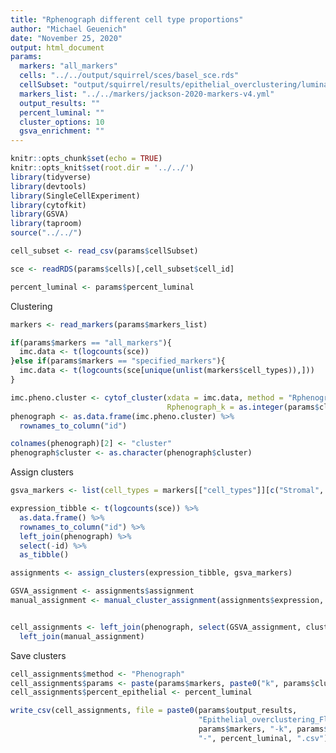 ```yaml
---
title: "Rphenograph different cell type proportions"
author: "Michael Geuenich"
date: "November 25, 2020"
output: html_document
params:
  markers: "all_markers"
  cells: "../../output/squirrel/sces/basel_sce.rds"
  cellSubset: "output/squirrel/results/epithelial_overclustering/luminal-0.3.csv" 
  markers_list: "../../markers/jackson-2020-markers-v4.yml"
  output_results: ""
  percent_luminal: ""
  cluster_options: 10
  gsva_enrichment: ""
---
```


```r
knitr::opts_chunk$set(echo = TRUE)
knitr::opts_knit$set(root.dir = '../../')
library(tidyverse)
library(devtools)
library(SingleCellExperiment)
library(cytofkit)
library(GSVA)
library(taproom)
source("../../")
```


```r
cell_subset <- read_csv(params$cellSubset)

sce <- readRDS(params$cells)[,cell_subset$cell_id]

percent_luminal <- params$percent_luminal
```


Clustering
```r
markers <- read_markers(params$markers_list)

if(params$markers == "all_markers"){
  imc.data <- t(logcounts(sce))
}else if(params$markers == "specified_markers"){
  imc.data <- t(logcounts(sce[unique(unlist(markers$cell_types)),]))
}

imc.pheno.cluster <- cytof_cluster(xdata = imc.data, method = "Rphenograph",
                                   Rphenograph_k = as.integer(params$cluster_options))
phenograph <- as.data.frame(imc.pheno.cluster) %>% 
  rownames_to_column("id")

colnames(phenograph)[2] <- "cluster"
phenograph$cluster <- as.character(phenograph$cluster)
```


Assign clusters
```r
gsva_markers <- list(cell_types = markers[["cell_types"]][c("Stromal", "T cells", "Epithelial (luminal)", "Macrophage")], cell_states = "")

expression_tibble <- t(logcounts(sce)) %>% 
  as.data.frame() %>% 
  rownames_to_column("id") %>% 
  left_join(phenograph) %>% 
  select(-id) %>% 
  as_tibble()

assignments <- assign_clusters(expression_tibble, gsva_markers)

GSVA_assignment <- assignments$assignment
manual_assignment <- manual_cluster_assignment(assignments$expression, markers)


cell_assignments <- left_join(phenograph, select(GSVA_assignment, cluster, GSVA_cell_type)) %>% 
  left_join(manual_assignment)
```


Save clusters 
```r
cell_assignments$method <- "Phenograph"
cell_assignments$params <- paste(params$markers, paste0("k", params$cluster_options), sep = "_")
cell_assignments$percent_epithelial <- percent_luminal

write_csv(cell_assignments, file = paste0(params$output_results, 
                                          "Epithelial_overclustering_FlowSOM_clusters-",
                                          params$markers, "-k", params$cluster_options, 
                                          "-", percent_luminal, ".csv"))

```
